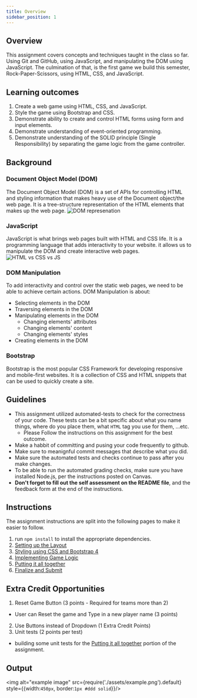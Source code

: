 ```yaml
---
title: Overview
sidebar_position: 1
---
```

## Overview
This assignment covers concepts and techniques taught in the class so far. Using Git and GitHub, using JavaScript, and manipulating the DOM using JavaScript. The culmination of that, is the first game we build this semester, Rock-Paper-Scissors, using HTML, CSS, and JavaScript.

## Learning outcomes
1. Create a web game using HTML, CSS, and JavaScript.
2. Style the game using Bootstrap and CSS. 
3. Demonstrate ability to create and control HTML forms using form and input elements.
4. Demonstrate understanding of event-oriented programming.
5. Demonstrate understanding of the SOLID principle (Single Responsibility) by separating the game logic from the game controller.

## Background
### Document Object Model (DOM)
The Document Object Model (DOM) is a set of APIs for controlling HTML and styling information that makes heavy use of the Document object/the web page.
It is a tree-structure representation of the HTML elements that makes up the web page.
![DOM represenation](./assets/DOM.jpg)

### JavaScript
JavaScript is what brings web pages built with HTML and CSS life. It is a programming language that adds interactivity to your website. it allows us to manipulate the DOM and create interactive web pages.
![HTML vs CSS vs JS](../online-portfolio/assets/web-tech.GIF)

### DOM Manipulation
To add interactivity and control over the static web pages, we need to be able to achieve certain actions. DOM Manipulation is about:
- Selecting elements in the DOM
- Traversing elements in the DOM
- Manipulating elements in the DOM
  - Changing elements' attributes
  - Changing elements' content
  - Changing elements' styles
- Creating elements in the DOM

### Bootstrap
Bootstrap is the most popular CSS Framework for developing responsive and mobile-first websites. It is a collection of CSS and HTML snippets that can be used to quickly create a site.

## Guidelines
* This assignment utilized automated-tests to check for the correctness of your code. These tests can be a bit specific about what you name things, where do you place them, what `HTML` tag you use for them, ...etc. 
  * Please Follow the instructions on this assignment for the best outcome.
* Make a habbit of committing and pusing your code frequently to github.
* Make sure to meanignful commit messages that describe what you did.
* Make sure the automated tests and checks continue to pass after you make changes.
* To be able to run the automated grading checks, make sure you have installed Node.js, per the instructions posted on Canvas.
* **Don't forget to fill out the self assessment on the README file**, and the feedback form at the end of the instructions.

## Instructions
The assignment instructions are split into the following pages to make it easier to follow.
1. run `npm install` to install the appropriate dependencies.
2. [Setting up the Layout](1.layout)
3. [Styling using CSS and Bootstrap 4](2.styling)
4. [Implementing Game Logic](3.logic)
5. [Putting it all together](4.controller)
6. [Finalize and Submit](5.finalize)

## Extra Credit Opportunities
1. Reset Game Button (3 points - Required for teams more than 2)
  - User can Reset the game and Type in a new player name (3 points)
2. Use Buttons instead of Dropdown (1 Extra Credit Points)
3. Unit tests (2 points per test)
  - building some unit tests for the [Putting it all together](4.controller) portion of the assignment.

## Output
<img alt="example image" src={require('./assets/example.png').default} style={{width:`450px`, border:`1px #ddd solid`}}/>